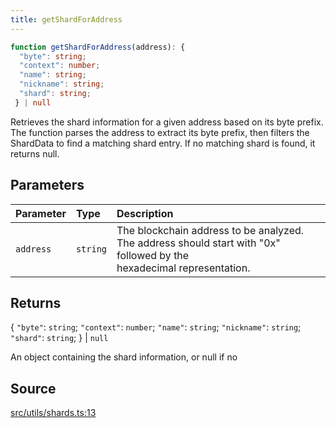 ```yaml
---
title: getShardForAddress
---
```


```ts
function getShardForAddress(address): {
  "byte": string;
  "context": number;
  "name": string;
  "nickname": string;
  "shard": string;
 } | null
```

Retrieves the shard information for a given address based on its byte prefix. The function parses the address to
extract its byte prefix, then filters the ShardData to find a matching shard entry. If no matching shard is found, it
returns null.

## Parameters

| Parameter | Type | Description |
| :------ | :------ | :------ |
| `address` | `string` | The blockchain address to be analyzed. The address should start with "0x" followed by the<br />  hexadecimal representation. |

## Returns

\{
  `"byte"`: `string`;
  `"context"`: `number`;
  `"name"`: `string`;
  `"nickname"`: `string`;
  `"shard"`: `string`;
 \} \| `null`

An object containing the shard information, or null if no

## Source

[src/utils/shards.ts:13](https://github.com/dominant-strategies/quais-6.js/blob/95934f9b18ff90a0666dd9772179b612f2ad5510/src/utils/shards.ts#L13)

